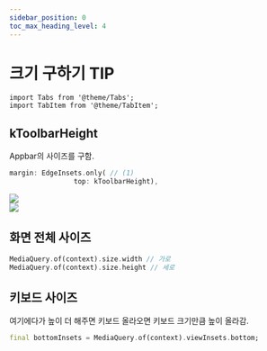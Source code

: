 ```yaml
---
sidebar_position: 0
toc_max_heading_level: 4
---
```


# 크기 구하기 TIP

```mdx-code-block
import Tabs from '@theme/Tabs';
import TabItem from '@theme/TabItem';
```

## kToolbarHeight
Appbar의 사이즈를 구함.
```dart
margin: EdgeInsets.only( // (1)
                top: kToolbarHeight),
```

<Tabs>
<TabItem value="적용 전">
<div style={{textAlign: "center"}}>
<img src={require("./img/size/k_tool_bar_before.png").default} style={{width: 300}}/>
</div>
</TabItem>
<TabItem value="적용 후">
<div style={{textAlign: "center"}}>
<img src={require("./img/size/k_tool_bar_after.png").default} style={{width: 300}}/>
</div>
</TabItem>
</Tabs>

## 화면 전체 사이즈
```dart
MediaQuery.of(context).size.width // 가로
MediaQuery.of(context).size.height // 세로
```

## 키보드 사이즈 
여기에다가 높이 더 해주면 키보드 올라오면 키보드 크기만큼 높이 올라감.
```dart
final bottomInsets = MediaQuery.of(context).viewInsets.bottom;
```